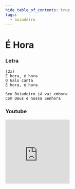 ```yaml
---
hide_table_of_contents: true
tags:
  - boiadeiro
---
```


# É Hora

### Letra

```text
(2x)
É hora, é hora
O Galo canta
É hora, é hora

Seu Boiadeiro já vai embora
Com Deus e nossa Senhora
```

### Youtube

<iframe
  width="200"
  height="200"
  src="https://www.youtube.com/embed/NlqCME_4Ndg"
  title="YouTube video player"
  frameborder="0"
  allow="accelerometer; autoplay; clipboard-write; encrypted-media; gyroscope; picture-in-picture; web-share"
  referrerpolicy="strict-origin-when-cross-origin"
  allowfullscreen
></iframe>

